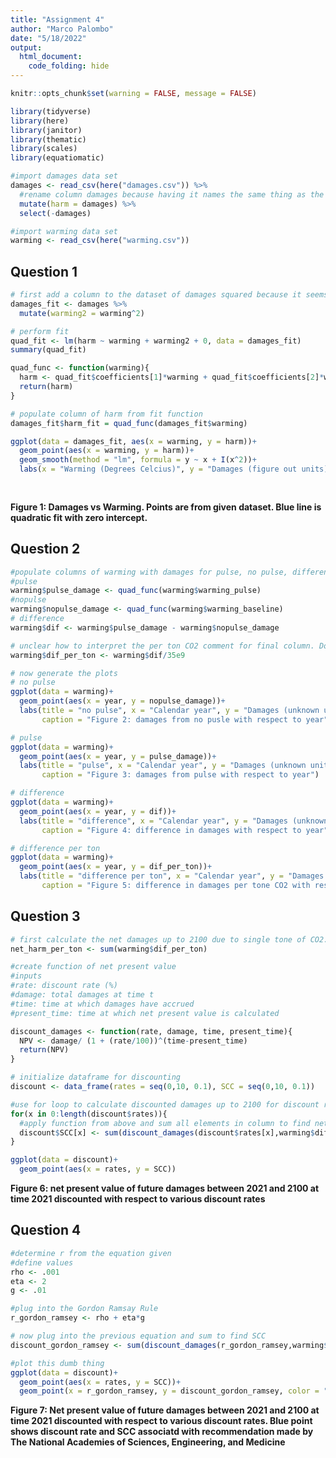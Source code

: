 ```yaml
---
title: "Assignment 4"
author: "Marco Palombo"
date: "5/18/2022"
output: 
  html_document:
    code_folding: hide
---
```


```r
knitr::opts_chunk$set(warning = FALSE, message = FALSE)

library(tidyverse)
library(here)
library(janitor)
library(thematic)
library(scales)
library(equatiomatic)
```

```r
#import damages data set
damages <- read_csv(here("damages.csv")) %>% 
  #rename column damages because having it names the same thing as the dataset is super stupid
  mutate(harm = damages) %>% 
  select(-damages)

#import warming data set
warming <- read_csv(here("warming.csv"))

```

## Question 1
```r
# first add a column to the dataset of damages squared because it seems lm wants that to do a quadratic fit
damages_fit <- damages %>% 
  mutate(warming2 = warming^2)

# perform fit
quad_fit <- lm(harm ~ warming + warming2 + 0, data = damages_fit)
summary(quad_fit)

quad_func <- function(warming){
  harm <- quad_fit$coefficients[1]*warming + quad_fit$coefficients[2]*warming^2
  return(harm)
}

# populate column of harm from fit function
damages_fit$harm_fit = quad_func(damages_fit$warming)

ggplot(data = damages_fit, aes(x = warming, y = harm))+
  geom_point(aes(x = warming, y = harm))+
  geom_smooth(method = "lm", formula = y ~ x + I(x^2))+
  labs(x = "Warming (Degrees Celcius)", y = "Damages (figure out units)")
  
  
```

**Figure 1: Damages vs Warming. Points are from given dataset. Blue line is quadratic fit with zero intercept.**

## Question 2

```r
#populate columns of warming with damages for pulse, no pulse, difference between pulse and no pulse, difference in damage per ton co2
#pulse
warming$pulse_damage <- quad_func(warming$warming_pulse)
#nopulse
warming$nopulse_damage <- quad_func(warming$warming_baseline)
# difference
warming$dif <- warming$pulse_damage - warming$nopulse_damage

# unclear how to interpret the per ton CO2 comment for final column. Does this mean divide the whole column by 35? Or is there some sort of temporal component. Given it is referred to as a one time release today I will assume the 35 is in the air at the beginning of the dataset and will therefore simply divide the difference by 35
warming$dif_per_ton <- warming$dif/35e9

# now generate the plots
# no pulse
ggplot(data = warming)+
  geom_point(aes(x = year, y = nopulse_damage))+
  labs(title = "no pulse", x = "Calendar year", y = "Damages (unknown units)", 
       caption = "Figure 2: damages from no pusle with respect to year")

# pulse
ggplot(data = warming)+
  geom_point(aes(x = year, y = pulse_damage))+
  labs(title = "pulse", x = "Calendar year", y = "Damages (unknown units)", 
       caption = "Figure 3: damages from pulse with respect to year")

# difference
ggplot(data = warming)+
  geom_point(aes(x = year, y = dif))+
  labs(title = "difference", x = "Calendar year", y = "Damages (unknown units)", 
       caption = "Figure 4: difference in damages with respect to year")

# difference per ton
ggplot(data = warming)+
  geom_point(aes(x = year, y = dif_per_ton))+
  labs(title = "difference per ton", x = "Calendar year", y = "Damages (unknown units)", 
       caption = "Figure 5: difference in damages per tone CO2 with respect to year")
```

## Question 3

```r
# first calculate the net damages up to 2100 due to single tone of CO2. this will be accomplished by summing the column defined as the difference per ton
net_harm_per_ton <- sum(warming$dif_per_ton)

#create function of net present value 
#inputs
#rate: discount rate (%)
#damage: total damages at time t
#time: time at which damages have accrued
#present_time: time at which net present value is calculated

discount_damages <- function(rate, damage, time, present_time){
  NPV <- damage/ (1 + (rate/100))^(time-present_time)
  return(NPV)
}

# initialize dataframe for discounting
discount <- data_frame(rates = seq(0,10, 0.1), SCC = seq(0,10, 0.1))

#use for loop to calculate discounted damages up to 2100 for discount rates from 0 to 10
for(x in 0:length(discount$rates)){
  #apply function from above and sum all elements in column to find net discounted cost
  discount$SCC[x] <- sum(discount_damages(discount$rates[x],warming$dif_per_ton, warming$year, 2021))
}

ggplot(data = discount)+
  geom_point(aes(x = rates, y = SCC))

```

**Figure 6: net present value of future damages between 2021 and 2100 at time 2021 discounted with respect to various discount rates**


## Question 4

```r
#determine r from the equation given
#define values
rho <- .001 
eta <- 2 
g <- .01

#plug into the Gordon Ramsay Rule
r_gordon_ramsey <- rho + eta*g

# now plug into the previous equation and sum to find SCC
discount_gordon_ramsey <- sum(discount_damages(r_gordon_ramsey,warming$dif_per_ton, warming$year, 2021))

#plot this dumb thing
ggplot(data = discount)+
  geom_point(aes(x = rates, y = SCC))+
  geom_point(x = r_gordon_ramsey, y = discount_gordon_ramsey, color = "blue", size = 4)
```

**Figure 7: Net present value of future damages between 2021 and 2100 at time 2021 discounted with respect to various discount rates. Blue point shows discount rate and SCC associatd with recommendation made by The National Academies of Sciences, Engineering, and Medicine**